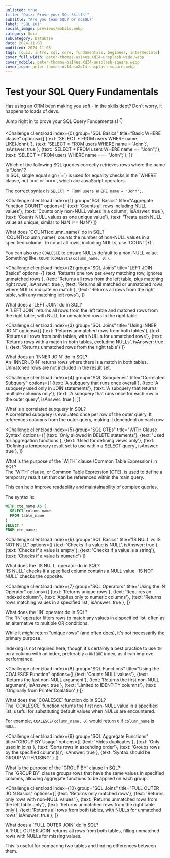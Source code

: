 ```yaml
---
unlisted: true
title: "Quiz: Prove your SQL Skills!"
subTitle: "Are you team SQL? Or noSQL?"
label: "SQL 101"
social_image: previews/mobile.webp
category: Quiz
subCategory: Database
date: 2024-11-08
modified: 2024-11-08
tags: [quiz, intro, sql, core, fundamentals, beginner, intermediate]
cover_full_width: peter-thomas-os14nsuXdI4-unsplash-wide.webp
cover_mobile: peter-thomas-os14nsuXdI4-unsplash-square.webp
cover_icon: peter-thomas-os14nsuXdI4-unsplash-square.webp
---
```



# Test your SQL Query Fundamentals

Has using an ORM been making you soft - in the skills dept? 
Don't worry, it happens to loads of devs. 

Jump right in to prove your SQL Query Fundamentals! 👇

<QuizUI>

<Challenge
  client:load
  index={0}
  group="SQL Basics"
  title="Basic WHERE clause"
  options={[
    {text: 'SELECT * FROM users WHERE name LIKE(John);'},
    {text: 'SELECT * FROM users WHERE name = \'John\';', isAnswer: true },
    {text: 'SELECT * FROM users WHERE name == "John";'},
    {text: 'SELECT * FROM users WHERE name === "John";'},
  ]}
>
  <slot name="question">
  <div className="question">
    Which of the following SQL queries correctly retrieves rows where the name is "John"?
  </div>
  </slot>

  <slot name="explanation">
  <div className="explanation">
In SQL, single equal sign (`=`) is used for equality checks in the `WHERE` clause, not `==` or `===`, which are JavaScript operators.

The correct syntax is `SELECT * FROM users WHERE name = 'John';`.
  </div>
  </slot>
</Challenge>

<Challenge
  client:load
  index={1}
  group="SQL Basics"
  title="Aggregate Function COUNT"
  options={[
    {text: 'Counts all rows including NULL values'},
    {text: 'Counts only non-NULL values in a column', isAnswer: true },
    {text: 'Counts NULL values as one unique value'},
    {text: 'Treats each NULL value as unique, similar to NaN !== NaN'}
  ]}
>
  <slot name="question">
  <div className="question">
    What does `COUNT(column_name)` do in SQL?
  </div>
  </slot>

  <slot name="explanation">
  <div className="explanation">
`COUNT(column_name)` counts the number of non-NULL values in a specified column. To count all rows, including NULLs, use `COUNT(*)`.

You can also use `COALESCE` to ensure NULLs default to a non-NULL value. Something like: `COUNT(COALESCE(column_name, 0))`.
  </div>
  </slot>
</Challenge>

<Challenge
  client:load
  index={2}
  group="SQL Joins"
  title="LEFT JOIN Basics"
  options={[
    {text: 'Returns one row per every matching row, ignores unmatched rows'},
    {text: 'Returns all rows from the left table, plus matching right rows', isAnswer: true },
    {text: 'Returns all matched or unmatched rows, where NULLs indicate no match'},
    {text: 'Returns all rows from the right table, with any matching left rows'},
  ]}
>
  <slot name="question">
  <div className="question">
    What does a `LEFT JOIN` do in SQL?
  </div>
  </slot>

  <slot name="explanation">
  <div className="explanation">
A `LEFT JOIN` returns all rows from the left table and matched rows from the right table, with NULL for unmatched rows in the right table.
  </div>
  </slot>
</Challenge>

<Challenge
  client:load
  index={3}
  group="SQL Joins"
  title="Using INNER JOIN"
  options={[
    {text: 'Returns unmatched rows from both tables'},
    {text: 'Returns all rows from both tables, with NULLs for unmatched rows'},
    {text: 'Returns rows with a match in both tables, excluding NULLs', isAnswer: true },
    {text: 'Returns unmatched rows from the right table'}
  ]}
>
  <slot name="question">
  <div className="question">
    What does an `INNER JOIN` do in SQL?
  </div>
  </slot>

  <slot name="explanation">
  <div className="explanation">
An `INNER JOIN` returns rows where there is a match in both tables. Unmatched rows are not included in the result set.
  </div>
  </slot>
</Challenge>

<Challenge
  client:load
  index={4}
  group="SQL Subqueries"
  title="Correlated Subquery"
  options={[
    {text: 'A subquery that runs once overall'},
    {text: 'A subquery used only in JOIN statements'},
    {text: 'A subquery that returns multiple columns only'},
    {text: 'A subquery that runs once for each row in the outer query', isAnswer: true },
  ]}
>
  <slot name="question">
  <div className="question">
    What is a correlated subquery in SQL?
  </div>
  </slot>

  <slot name="explanation">
  <div className="explanation">
A correlated subquery is evaluated once per row of the outer query. It references columns from the outer query, making it dependent on each row.
  </div>
  </slot>
</Challenge>

<Challenge
  client:load
  index={5}
  group="SQL CTEs"
  title="WITH Clause Syntax"
  options={[
    {text: 'Only allowed in DELETE statements'},
    {text: 'Used for aggregation functions'},
    {text: 'Used for defining views only'},
    {text: 'Defining a temporary result set to use within a SELECT query', isAnswer: true },
  ]}
>
  <slot name="question">
  <div className="question">
    What is the purpose of the `WITH` clause (Common Table Expression) in SQL?
  </div>
  </slot>

  <slot name="explanation">
  <div className="explanation">
The `WITH` clause, or Common Table Expression (CTE), is used to define a temporary result set that can be referenced within the main query.

This can help improve readability and maintainability of complex queries.

The syntax is:
```sql
WITH cte_name AS (
  SELECT column_name
  FROM table_name
)
SELECT *
FROM cte_name;
```

  </div>
  </slot>
</Challenge>

<Challenge
  client:load
  index={6}
  group="SQL Basics"
  title="IS NULL vs IS NOT NULL"
  options={[
    {text: 'Checks if a value is NULL', isAnswer: true },
    {text: 'Checks if a value is empty'},
    {text: 'Checks if a value is a string'},
    {text: 'Checks if a value is numeric'}
  ]}
>
  <slot name="question">
  <div className="question">
    What does the `IS NULL` operator do in SQL?
  </div>
  </slot>

  <slot name="explanation">
  <div className="explanation">
`IS NULL` checks if a specified column contains a NULL value. `IS NOT NULL` checks the opposite.
  </div>
  </slot>
</Challenge>

<Challenge
  client:load
  index={7}
  group="SQL Operators"
  title="Using the IN Operator"
  options={[
    {text: 'Returns unique rows'},
    {text: 'Requires an indexed column'},
    {text: 'Applies only to numeric columns'},
    {text: 'Returns rows matching values in a specified list', isAnswer: true },
  ]}
>
  <slot name="question">
  <div className="question">
    What does the `IN` operator do in SQL?
  </div>
  </slot>

  <slot name="explanation">
  <div className="explanation">
The `IN` operator filters rows to match any values in a specified list, often as an alternative to multiple OR conditions.

While it *might* return "unique rows" (and often does), it's not necessarily the primary purpose. 

Indexing is not required here, though it's certainly a best practice to use `IN` on a column with an index, preferably a `UNIQUE` index, as it can improve performance.

  </div>
  </slot>
</Challenge>

<Challenge
  client:load
  index={8}
  group="SQL Functions"
  title="Using the COALESCE Function"
  options={[
    {text: 'Counts NULL values'},
    {text: 'Returns the last non-NULL argument'},
    {text: 'Returns the first non-NULL argument', isAnswer: true },
    {text: 'Limited to IDENTITY columns'},
    {text: 'Originally from Printer Coalation' }
  ]}
>
  <slot name="question">
  <div className="question">
    What does the `COALESCE` function do in SQL?
  </div>
  </slot>

  <slot name="explanation">
  <div className="explanation">
The `COALESCE` function returns the first non-NULL value in a specified list, useful for substituting default values when NULLs are encountered.

For example, `COALESCE(column_name, 0)` would return `0` if `column_name` is `NULL`.
  </div>
  </slot>
</Challenge>

<Challenge
  client:load
  index={9}
  group="SQL Aggregate Functions"
  title="GROUP BY Usage"
  options={[
    {text: 'Hides duplicates'},
    {text: 'Only used in joins'},
    {text: 'Sorts rows in ascending order'},
    {text: 'Groups rows by the specified column(s)', isAnswer: true },
    {text: 'Syntax should be GROUP WITH/USING' }
  ]}
>
  <slot name="question">
  <div className="question">
    What is the purpose of the `GROUP BY` clause in SQL?
  </div>
  </slot>

  <slot name="explanation">
  <div className="explanation">
The `GROUP BY` clause groups rows that have the same values in specified columns, allowing aggregate functions to be applied on each group.
  </div>
  </slot>
</Challenge>

<Challenge
  client:load
  index={10}
  group="SQL Joins"
  title="FULL OUTER JOIN Basics"
  options={[
    {text: 'Returns only matched rows'},
    {text: 'Returns only rows with non-NULL values' },
    {text: 'Returns unmatched rows from the left table only'},
    {text: 'Returns unmatched rows from the right table only'},
    {text: 'Returns all rows from both tables, with NULLs for unmatched rows', isAnswer: true },
  ]}
>
  <slot name="question">
  <div className="question">
    What does a `FULL OUTER JOIN` do in SQL?
  </div>
  </slot>

  <slot name="explanation">
  <div className="explanation">
A `FULL OUTER JOIN` returns all rows from both tables, filling unmatched rows with NULLs for missing values.

This is useful for comparing two tables and finding differences between them.
  </div>
  </slot>
</Challenge>

</QuizUI>
